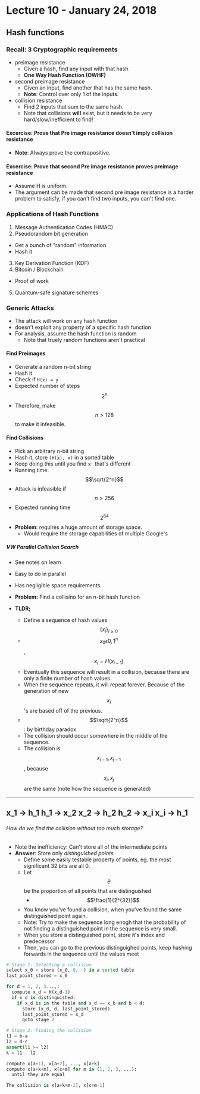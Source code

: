# Lecture 10 - January 24, 2018

## Hash functions

### Recall: 3 Cryptographic requirements
- preimage resistance
  - Given a hash, find any input with that hash.
  - **One Way Hash Function (OWHF)**
- second preimage resistance
  - Given an input, find another that has the same hash.
  - **Note**: Control over only 1 of the inputs.
- collision resistance
  - Find 2 inputs that sum to the same hash.
  - Note that collisions **will** exist, but it needs to be very hard/slow/inefficient to find!

#### Excercise: Prove that Pre image resistance doesn't imply collision resistance
- **Note**: Always prove the contrapositive.

#### Excercise: Prove that second Pre image resistance proves preimage resistance
- Assume H is uniform.
- The argument can be made that second pre image resistance is a harder problem to satisfy, if you can't find two inputs, you can't find one.

### Applications of Hash Functions

1. Message Authentication Codes (HMAC)
2. Pseudorandom bit generation
  - Get a bunch of "random" information
  - Hash it
3. Key Derivation Function (KDF)
4. Bitcoin / Blockchain
  - Proof of work
5. Quantum-safe signature schemes

### Generic Attacks
- The attack will work on any hash function
- doesn't exploit any property of a specific hash function
- For analysis, assume the hash function is random
  - Note that truely random functions aren't practical

#### Find Preimages
- Generate a random n-bit string
- Hash it
- Check if `H(x) = y`
- Expected number of steps $$2^n$$
- Therefore, make $$n > 128$$ to make it infeasible.

#### Find Collisions
- Pick an arbitrary n-bit string
- Hash it, store `(H(x), x)` in a sorted table
- Keep doing this until you find `x'` that's different
- Running time: $$\sqrt{2^n}$$
- Attack is infeasible if $$n > 256$$
- Expected running time $$2^{64}$$
- **Problem**: requires a huge amount of storage space.
  - Would require the storage capabilities of multiple Google's

##### VW Parallel Collision Search
- See notes on learn
- Easy to do in parallel
- Has negligible space requirements

- **Problem:** Find a collisino for an n-bit hash function
- **TLDR;**
  - Define a sequence of hash values $$\left\{x_i\right\}_{i \ge 0}$$
  - $$x_0 \epsilon {0, 1}^{n}$$, $$x_i = H(x_{i-1})$$
  - Eventually this sequence will result in a collision, because there are only a finite number of hash values.
  - When the sequence repeats, it will repeat forever. Because of the generation of new $$x_i$$'s are based off of the previous.
  - $$\sqrt{2^n}$$: by birthday paradox
  - The collision should occur somewhere in the middle of the sequence.
  - The collision is $$x_{i-1}, x_{j-1}$$, because $$x_i, x_j$$ are the same (note how the sequence is generated)
--------
x_1 -> h_1
h_1 -> x_2
x_2 -> h_2
h_2 -> x_i
x_i -> h_1
-------

###### How do we find the collision without too much storage?
- Note the inefficiency: Can't store all of the intermediate points
- **Answer**: Store only _distinguished points_
  - Define some easily testable property of points, eg. the most significant 32 bits are all 0.
  - Let $$\theta$$ be the proportion of all points that are distinguished
    - $$\frac{1}{2^{32}}$$
  - You know you've found a collision, when you've found the same distinguished point again.
  - Note: Try to make the sequence long enogh that the probability of not finding a distinguished point in the sequence is very small.
  - When you store a distinguished point, store it's index and predecessor
  - Then, you can go to the previous distinguighed points, keep hashing forwards in the sequence until the values meet

```python
# Stage 1: Detecting a collision
select x_0 + store (x_0, 0, -) in a sorted table
last_point_stored = x_0

for d = 1, 2, 3...,:
  compute x_d = H(x_d-1)
  if x_d is distinguished:
    if x_d is in the table and x_d == x_b and b < d:
      store (x_d, d, last_point_stored)
      last_point_stored = x_d
      goto stage 2

# Stage 2: Finding the collision
l1 = b-a
l2 = d-c
assert(l1 >= l2)
k = l1 - l2

compute x[a+1], x[a+2], ..., x[a+k]
compute x[a+k+m], x[c+m] for m in (1, 2, 3, ...):
  until they are equal

The collision is x[a+k+m-1], x[c+m-1]
```
